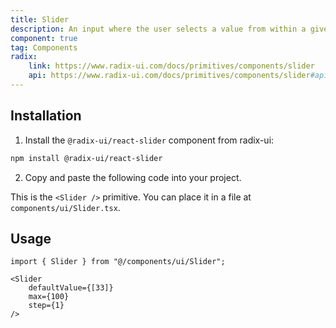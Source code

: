 ```yaml
---
title: Slider
description: An input where the user selects a value from within a given range.
component: true
tag: Components
radix:
    link: https://www.radix-ui.com/docs/primitives/components/slider
    api: https://www.radix-ui.com/docs/primitives/components/slider#api-reference
---
```


<ComponentExample src="src/components/examples/SliderDemo.tsx">
    <SliderDemo />
</ComponentExample>

## Installation

1. Install the `@radix-ui/react-slider` component from radix-ui:

```bash
npm install @radix-ui/react-slider
```

2. Copy and paste the following code into your project.

<ComponentSource src="src/components/ui/Slider.tsx" />

<Alert variant="outline">

This is the `<Slider />` primitive. You can place it in a file at `components/ui/Slider.tsx`.

</Alert>

## Usage

```tsx
import { Slider } from "@/components/ui/Slider";
```

```tsx
<Slider
    defaultValue={[33]}
    max={100}
    step={1}
/>
```
